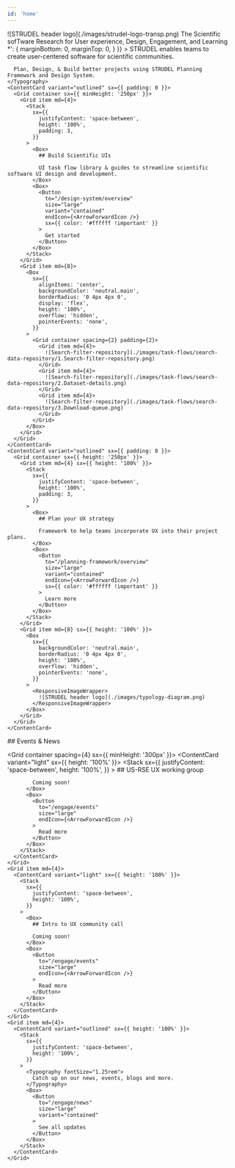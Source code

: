 ```yaml
---
id: 'home'
---
```


<PageSection containerWidth="lg">
  <Stack
    sx={{
      alignItems: 'center',
      textAlign: 'center',
    }}
  >
    <Box
      sx={{
        flexShrink: 0,
        maxWidth: '650px',
        minWidth: '300px',
        pointerEvents: 'none',
        width: '75%',
      }}
    >
      ![STRUDEL header logo](./images/strudel-logo-transp.png)
    </Box>
    <Typography 
      component="h1"
      sx={{
        fontSize: '1.5rem',
        maxWidth: '750px',
      }}
    >
      The Scientific sofTware Research for User experience, Design, Engagement, and Learning
    </Typography>
  </Stack>
</PageSection>
<Hero containerWidth="lg" sideRibbon="left">
  <Stack spacing={4}>
    <Typography 
      sx={{
        fontSize: '1.5rem',
        textAlign: 'center',
        '& > *': {
          marginBottom: 0,
          marginTop: 0,
        }
      }}
    >
      STRUDEL enables teams to create user-centered software for scientific communities.
      
      Plan, Design, & Build better projects using STRUDEL Planning Framework and Design System.
    </Typography>
    <ContentCard variant="outlined" sx={{ padding: 0 }}>
      <Grid container sx={{ minHeight: '250px' }}>
        <Grid item md={4}>
          <Stack
            sx={{
              justifyContent: 'space-between',
              height: '100%',
              padding: 3,
            }}
          >
            <Box>
              ## Build Scientific UIs

              UI task flow library & guides to streamline scientific software UI design and development.
            </Box>
            <Box>
              <Button 
                to="/design-system/overview"
                size="large"
                variant="contained"
                endIcon={<ArrowForwardIcon />}
                sx={{ color: '#ffffff !important' }}
              >
                Get started
              </Button>
            </Box>
          </Stack>
        </Grid>
        <Grid item md={8}>
          <Box
            sx={{
              alignItems: 'center',
              backgroundColor: 'neutral.main',
              borderRadius: '0 4px 4px 0',
              display: 'flex',
              height: '100%',
              overflow: 'hidden',
              pointerEvents: 'none',
            }}
          >
            <Grid container spacing={2} padding={2}>
              <Grid item md={4}>
                ![Search-filter-repository](./images/task-flows/search-data-repository/1.Search-filter-repository.png)
              </Grid>
              <Grid item md={4}>
                ![Search-filter-repository](./images/task-flows/search-data-repository/2.Dataset-details.png)
              </Grid>
              <Grid item md={4}>
                ![Search-filter-repository](./images/task-flows/search-data-repository/3.Download-queue.png)
              </Grid>
            </Grid>
          </Box>
        </Grid>
      </Grid>
    </ContentCard>
    <ContentCard variant="outlined" sx={{ padding: 0 }}>
      <Grid container sx={{ height: '250px' }}>
        <Grid item md={4} sx={{ height: '100%' }}>
          <Stack
            sx={{
              justifyContent: 'space-between',
              height: '100%',
              padding: 3,
            }}
          >
            <Box>
              ## Plan your UX strategy

              Framework to help teams incorporate UX into their project plans.
            </Box>
            <Box>
              <Button 
                to="/planning-framework/overview"
                size="large"
                variant="contained"
                endIcon={<ArrowForwardIcon />}
                sx={{ color: '#ffffff !important' }}
              >
                Learn more
              </Button>
            </Box>
          </Stack>
        </Grid>
        <Grid item md={8} sx={{ height: '100%' }}>
          <Box
            sx={{
              backgroundColor: 'neutral.main',
              borderRadius: '0 4px 4px 0',
              height: '100%',
              overflow: 'hidden',
              pointerEvents: 'none',
            }}
          >
            <ResponsiveImageWrapper>
              ![STRUDEL header logo](./images/typology-diagram.png)
            </ResponsiveImageWrapper>
          </Box>
        </Grid>
      </Grid>
    </ContentCard>
  </Stack>
</Hero>
<PageSection containerWidth="lg" sideRibbon="right">
  ## Events & News

  <Grid container spacing={4} sx={{ minHeight: '300px' }}>
    <Grid item md={4}>
      <ContentCard variant="light" sx={{ height: '100%' }}>
        <Stack
          sx={{
            justifyContent: 'space-between',
            height: '100%',
          }}
        >
          <Box>
            ## US-RSE UX working group

            Coming soon!
          </Box>
          <Box>
            <Button 
              to="/engage/events"
              size="large"
              endIcon={<ArrowForwardIcon />}
            >
              Read more
            </Button>
          </Box>
        </Stack>
      </ContentCard>
    </Grid>
    <Grid item md={4}>
      <ContentCard variant="light" sx={{ height: '100%' }}>
        <Stack
          sx={{
            justifyContent: 'space-between',
            height: '100%',
          }}
        >
          <Box>
            ## Intro to UX community call

            Coming soon!
          </Box>
          <Box>
            <Button 
              to="/engage/events"
              size="large"
              endIcon={<ArrowForwardIcon />}
            >
              Read more
            </Button>
          </Box>
        </Stack>
      </ContentCard>
    </Grid>
    <Grid item md={4}>
      <ContentCard variant="outlined" sx={{ height: '100%' }}>
        <Stack
          sx={{
            justifyContent: 'space-between',
            height: '100%',
          }}
        >
          <Typography fontSize="1.25rem">
            Catch up on our news, events, blogs and more.
          </Typography>
          <Box>
            <Button 
              to="/engage/news"
              size="large"
              variant="contained"
            >
              See all updates
            </Button>
          </Box>
        </Stack>
      </ContentCard>
    </Grid>
  </Grid>
</PageSection>